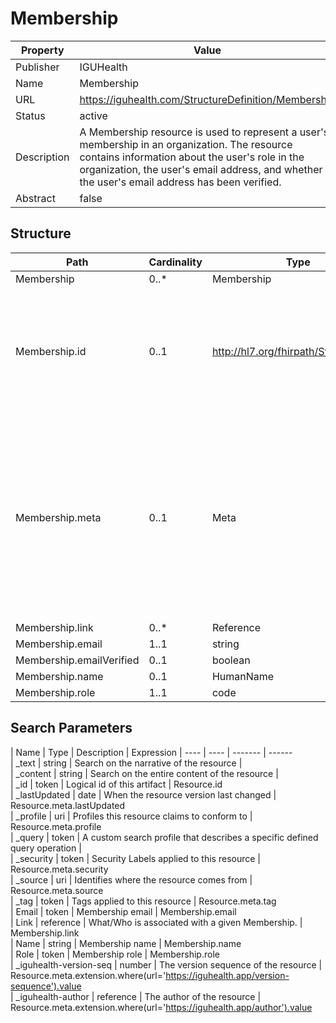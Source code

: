 
  # Membership

  
|Property|Value|
|---|---|
|Publisher|IGUHealth|
|Name|Membership|
|URL|https://iguhealth.com/StructureDefinition/Membership|
|Status|active|
|Description|A Membership resource is used to represent a user's membership in an organization. The resource contains information about the user's role in the organization, the user's email address, and whether the user's email address has been verified.|
|Abstract|false|

   ## Structure

   | Path | Cardinality | Type | Description
  | ---- | ----------- | ---- | -------  
 | Membership | 0..* | Membership | undefined 
 | Membership.id | 0..1 | http://hl7.org/fhirpath/System.String | The logical id of the resource, as used in the URL for the resource. Once assigned, this value never changes. 
 | Membership.meta | 0..1 | Meta | The metadata about the resource. This is content that is maintained by the infrastructure. Changes to the content might not always be associated with version changes to the resource. 
 | Membership.link | 0..* | Reference | undefined 
 | Membership.email | 1..1 | string | undefined 
 | Membership.emailVerified | 0..1 | boolean | undefined 
 | Membership.name | 0..1 | HumanName | undefined 
 | Membership.role | 1..1 | code | undefined 

 ## Search Parameters

   | Name | Type | Description  | Expression 
    | ---- | ---- | ------- | ------  
 | _text | string | Search on the narrative of the resource |   
 | _content | string | Search on the entire content of the resource |   
 | _id | token | Logical id of this artifact | Resource.id  
 | _lastUpdated | date | When the resource version last changed | Resource.meta.lastUpdated  
 | _profile | uri | Profiles this resource claims to conform to | Resource.meta.profile  
 | _query | token | A custom search profile that describes a specific defined query operation |   
 | _security | token | Security Labels applied to this resource | Resource.meta.security  
 | _source | uri | Identifies where the resource comes from | Resource.meta.source  
 | _tag | token | Tags applied to this resource | Resource.meta.tag  
 | Email | token | Membership email | Membership.email  
 | Link | reference | What/Who is associated with a given Membership. | Membership.link  
 | Name | string | Membership name | Membership.name  
 | Role | token | Membership role | Membership.role  
 | _iguhealth-version-seq | number | The version sequence of the resource | Resource.meta.extension.where(url='https://iguhealth.app/version-sequence').value  
 | _iguhealth-author | reference | The author of the resource | Resource.meta.extension.where(url='https://iguhealth.app/author').value  


